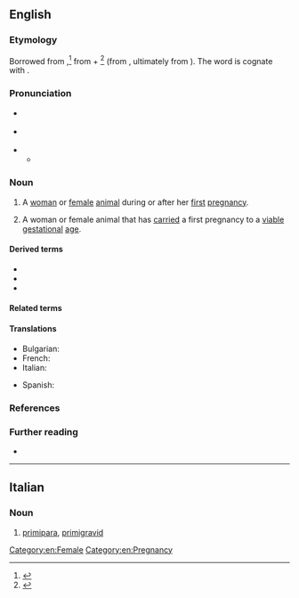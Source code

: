 ==English==

===Etymology===
Borrowed from {{bor|en|la|prīmipara||pregnant for the first time; having given birth to only one offspring; primiparous}},<ref>{{R:OED Online|part of speech=n|id=151343|date=June 2007}}</ref> from {{m|la|prīmus||first}} + {{m|la|parere}}<ref>{{R:Lexico}}</ref> (from {{m|la|pariō||to bear, give birth to; to beget, produce}}, ultimately from {{der|en|ine-pro|*per-||to carry forth}}). The word is cognate with {{cog|fr|primipare}}.

===Pronunciation===
* {{a|RP}} {{IPA|en|/ˌpɹaɪˈmɪpəɹə/|/ˌpɹaɪˈmɪpɹə/}}
* {{a|GA}} {{IPA|en|/pɹaɪˈmɪpəɹə/}}
* {{hyphenation|en|pri|mi|pa|ra}}
** {{audio|en|LL-Q1860 (eng)-Vealhurl-primipara.wav|Audio (UK)}}
{{rfap|en|GA|GA}}

===Noun===
{{en-noun|s|primiparae}}

# {{lb|en|obstetrics|veterinary medicine}} A [[woman]] or [[female#Adjective|female]] [[animal]] during or after her [[first#Adjective|first]] [[pregnancy]]. {{defdate|from mid 19th c.}}
#: {{synonyms|en|primigravid|primigravida|primip}}
#: {{antonyms|en|multigravid|multigravida|multip|multipara}}
# {{lb|en|obstetrics|veterinary medicine|specifically}} A woman or female animal that has [[carry|carried]] a first pregnancy to a [[viable]] [[gestational]] [[age#Noun|age]].
#: {{synonyms|en|primip}}
#: {{antonyms|en|multip|multipara}}

====Derived terms====
* {{l|en|primip}}
* {{l|en|primiparity}}
* {{l|en|primiparous}}

====Related terms====
{{der3|en|title=Terms related to ''primipara''|multip|multipara|multiparity|nullipara|nulliparity|primigravid|primigravida|primigravidity|primigravity|quadripara|quadriparous|secundipara}}

====Translations====
{{trans-top-also|woman or female animal during or after her first pregnancy|primigravida}}
* Bulgarian: {{t|bg|първескиня|f}}
* French: {{t+|fr|primipare|f}}
* Italian: {{t+|it|primipara|f}}
{{trans-mid}}
* Spanish: {{t+|es|primípara|f}}
{{trans-bottom}}

{{trans-top|woman or female animal that has carried a pregnancy to a viable gestational age}}
{{trans-mid}}
{{trans-bottom}}

===References===
<references />

===Further reading===
* {{pedia|gravidity and parity}}

[[Category:en:Female]]
[[Category:en:Pregnancy]]

----

==Italian==

===Noun===
{{it-noun|f}}

# [[#English|primipara]], [[primigravid]]